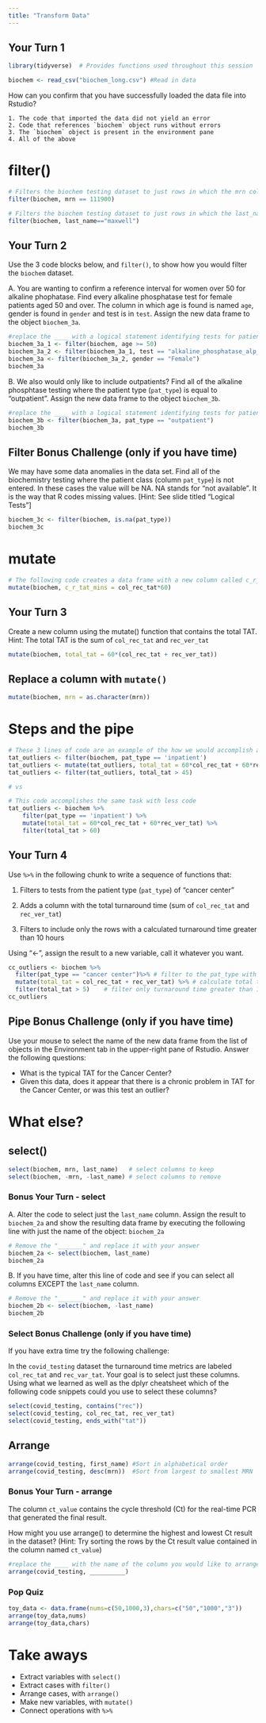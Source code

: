 ```yaml
---
title: "Transform Data"
---
```


## Your Turn 1

```r
library(tidyverse)  # Provides functions used throughout this session

biochem <- read_csv("biochem_long.csv") #Read in data
```

How can you confirm that you have successfully loaded the data file into Rstudio?

	1. The code that imported the data did not yield an error
	2. Code that references `biochem` object runs without errors
	3. The `biochem` object is present in the environment pane
	4. All of the above

# filter()

```r
# Filters the biochem testing dataset to just rows in which the mrn column is equal to 111900
filter(biochem, mrn == 111900)
```

```r
# Filters the biochem testing dataset to just rows in which the last_name column is equal to "maxwell"
filter(biochem, last_name=="maxwell")
```

## Your Turn 2

Use the 3 code blocks below, and `filter()`, to show how you would filter the `biochem` dataset.


A. You are wanting to confirm a reference interval for women over 50 for alkaline phophatase. Find every alkaline phosphatase test for female patients aged 50 and over. The column in which age is found is named `age`, gender is found in `gender` and test is in `test`. Assign the new data frame to the object `biochem_3a`.
```r
#replace the ____ with a logical statement identifying tests for patients greater than 50
biochem_3a_1 <- filter(biochem, age >= 50) 
biochem_3a_2 <- filter(biochem_3a_1, test == "alkaline_phosphatase_alp_iu_l")
biochem_3a <- filter(biochem_3a_2, gender == "Female")
biochem_3a
```


B. We also would only like to include outpatients? Find all of the alkaline phosphtase testing where the patient type (`pat_type`) is equal to "outpatient". Assign the new data frame to the object `biochem_3b`.
```r
#replace the ____ with a logical statement identifying tests for patients with demo_group equal to "client"
biochem_3b <- filter(biochem_3a, pat_type == "outpatient")
biochem_3b
```

## Filter Bonus Challenge (only if you have time)

We may have some data anomalies in the data set. Find all of the biochemistry testing where the patient class (column `pat_type`) is not entered. In these cases the value will be NA. NA stands for "not available". It is the way that R codes missing values.  [Hint: See slide titled "Logical Tests"]
```r
biochem_3c <- filter(biochem, is.na(pat_type))
biochem_3c
```

# mutate

```r
# The following code creates a data frame with a new column called c_r_tat_mins which contains the collect to receive TAT quantified in minutes.
mutate(biochem, c_r_tat_mins = col_rec_tat*60)
```

## Your Turn 3
Create a new column using the mutate() function that contains the total TAT. 
Hint: The total TAT is the sum of `col_rec_tat` and `rec_ver_tat`

```r
mutate(biochem, total_tat = 60*(col_rec_tat + rec_ver_tat)) 
```

## Replace a column with `mutate()`

```r
mutate(biochem, mrn = as.character(mrn))
```

# Steps and the pipe

```r
# These 3 lines of code are an example of the how we would accomplish a multi-step analysis based on what we've learned so far. 
tat_outliers <- filter(biochem, pat_type == 'inpatient')
tat_outliers <- mutate(tat_outliers, total_tat = 60*col_rec_tat + 60*rec_ver_tat)
tat_outliers <- filter(tat_outliers, total_tat > 45)

# vs

# This code accomplishes the same task with less code
tat_outliers <- biochem %>% 
	filter(pat_type == 'inpatient') %>% 
	mutate(total_tat = 60*col_rec_tat + 60*rec_ver_tat) %>%   
	filter(total_tat > 60)

```

## Your Turn 4

Use `%>%` in the following chunk to write a sequence of functions that: 

1. Filters to tests from the patient type (`pat_type`) of "cancer center"

2. Adds a column with the total turnaround time (sum of `col_rec_tat` and `rec_ver_tat`)

3. Filters to include only the rows with a calculated turnaround time greater than 10 hours

Using "<-", assign the result to a new variable, call it whatever you want.

```r
cc_outliers <- biochem %>% 
  filter(pat_type == "cancer center")%>% # filter to the pat_type with the name "cancer center"
  mutate(total_tat = col_rec_tat + rec_ver_tat) %>% # calculate total turnaround time
  filter(total_tat > 5)    # filter only turnaround time greater than 10 hours
cc_outliers
```

## Pipe Bonus Challenge (only if you have time)

Use your mouse to select the name of the new data frame from the list of objects in the Environment tab in the upper-right pane of Rstudio. Answer the following questions:

- What is the typical TAT for the Cancer Center?
- Given this data, does it appear that there is a chronic problem in TAT for the Cancer Center, or was this test an outlier?

# What else?

## select()

```r
select(biochem, mrn, last_name)   # select columns to keep
select(biochem, -mrn, -last_name) # select columns to remove 
```

### Bonus Your Turn - select

A. Alter the code to select just the `last_name` column. Assign the result to `biochem_2a` and show the resulting data frame by executing the following line with just the name of the object: `biochem_2a` 

```r
# Remove the "_______" and replace it with your answer
biochem_2a <- select(biochem, last_name)
biochem_2a
```

B. If you have time, alter this line of code and see if you can select all columns EXCEPT the `last_name` column.

```r
# Remove the "_______" and replace it with your answer
biochem_2b <- select(biochem, -last_name)
biochem_2b
```

### Select Bonus Challenge (only if you have time)

If you have extra time try the following challenge:

In the `covid_testing` dataset the turnaround time metrics are labeled `col_rec_tat` and `rec_var_tat`. Your goal is to select just these columns. Using what we learned as well as the dplyr cheatsheet which of the following code snippets could you use to select these columns?

```r
select(covid_testing, contains("rec"))
select(covid_testing, col_rec_tat, rec_ver_tat)
select(covid_testing, ends_with("tat"))

```

## Arrange

```r
arrange(covid_testing, first_name) #Sort in alphabetical order
arrange(covid_testing, desc(mrn))  #Sort from largest to smallest MRN
```

### Bonus Your Turn - arrange

The column `ct_value` contains the cycle threshold (Ct) for the real-time PCR that generated the final result.

How might you use arrange() to determine the highest and lowest Ct result in the dataset? (Hint: Try sorting the rows by the Ct result value contained in the column named `ct_value`) 

```r
#replace the ____ with the name of the column you would like to arrange the dataframe by.
arrange(covid_testing, __________)
```

### Pop Quiz

```r
toy_data <- data.frame(nums=c(50,1000,3),chars=c("50","1000","3"))
arrange(toy_data,nums)
arrange(toy_data,chars)
```

# Take aways

* Extract variables with `select()`  
* Extract cases with `filter()`  
* Arrange cases, with `arrange()`  
* Make new variables, with `mutate()`  
* Connect operations with `%>%`  
